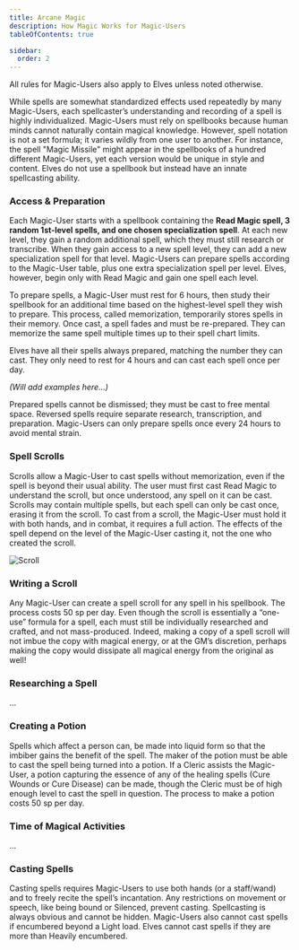 ```yaml
---
title: Arcane Magic
description: How Magic Works for Magic-Users
tableOfContents: true

sidebar:
  order: 2
---
```



<Aside type="caution" title="Notes on spellcasters">
  All rules for Magic-Users also apply to Elves unless noted otherwise.
</Aside>

While spells are somewhat standardized effects used repeatedly by many Magic-Users, each spellcaster’s understanding and
recording of a spell is highly individualized. Magic-Users must rely on spellbooks because human minds cannot naturally
contain magical knowledge. However, spell notation is not a set formula; it varies wildly from one user to another. For
instance, the spell "Magic Missile" might appear in the spellbooks of a hundred different Magic-Users, yet each version
would be unique in style and content. Elves do not use a spellbook but instead have an innate spellcasting ability.

### Access & Preparation

Each Magic-User starts with a spellbook containing the **Read Magic spell, 3 random 1st-level spells, and one chosen
specialization spell**. At each new level, they gain a random additional spell, which they must still research or
transcribe. When they gain access to a new spell level, they can add a new specialization spell for that level.
Magic-Users can prepare spells according to the Magic-User table, plus one extra specialization spell per level. Elves,
however, begin only with Read Magic and gain one spell each level.

To prepare spells, a Magic-User must rest for 6 hours, then study their spellbook for an additional time based on the
highest-level spell they wish to prepare. This process, called memorization, temporarily stores spells in their memory.
Once cast, a spell fades and must be re-prepared. They can memorize the same spell multiple times up to their spell
chart limits.

Elves have all their spells always prepared, matching the number they can cast. They only need to rest for 4 hours and
can cast each spell once per day.

_(Will add examples here...)_

Prepared spells cannot be dismissed; they must be cast to free mental space. Reversed spells require separate research,
transcription, and preparation. Magic-Users can only prepare spells once every 24 hours to avoid mental strain.

### Spell Scrolls

Scrolls allow a Magic-User to cast spells without memorization, even if the spell is beyond their usual ability. The
user must first cast Read Magic to understand the scroll, but once understood, any spell on it can be cast. Scrolls may
contain multiple spells, but each spell can only be cast once, erasing it from the scroll. To cast from a scroll, the
Magic-User must hold it with both hands, and in combat, it requires a full action. The effects of the spell depend on
the level of the Magic-User casting it, not the one who created the scroll.

![Scroll](/Scrolls_1b.png)

### Writing a Scroll

Any Magic-User can create a spell scroll for any spell in his spellbook. The process costs 50 sp per day. Even though
the scroll is essentially a “one-use” formula for a spell, each must still be individually researched and crafted, and
not mass-produced. Indeed, making a copy of a spell scroll will not imbue the copy with magical energy, or at the GM’s
discretion, perhaps making the copy would dissipate all magical energy from the original as well!

### Researching a Spell

...

### Creating a Potion

Spells which affect a person can, be made into liquid form so that the imbiber gains the benefit of the spell. The maker
of the potion must be able to cast the spell being turned into a potion. If a Cleric assists the Magic- User, a potion
capturing the essence of any of the healing spells (Cure Wounds or Cure Disease) can be made, though the Cleric must be
of high enough level to cast the spell in question. The process to make a potion costs 50 sp per day.

### Time of Magical Activities

...

### Casting Spells

Casting spells requires Magic-Users to use both hands (or a staff/wand) and to freely recite the spell’s incantation.
Any restrictions on movement or speech, like being bound or Silenced, prevent casting. Spellcasting is always obvious
and cannot be hidden. Magic-Users also cannot cast spells if encumbered beyond a Light load. Elves cannot cast spells if
they are more than Heavily encumbered.
